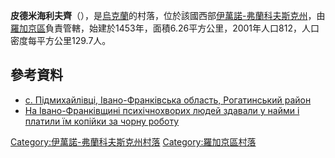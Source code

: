 {{coord|49|19|58|N|24|27|22|E|scale:30000|display=title}}

'''皮德米海利夫齊'''（{{lang-uk|Підмихайлівці}}），是[[烏克蘭|烏克蘭]]的村落，位於該國西部[[伊萬諾-弗蘭科夫斯克州|伊萬諾-弗蘭科夫斯克州]]，由[[羅加京區|羅加京區]]負責管轄，始建於1453年，面積6.26平方公里，2001年人口812，人口密度每平方公里129.7人。

==參考資料==
* [http://w1.c1.rada.gov.ua/pls/z7502/A005?rdat1=08.12.2011&rf7571=14038 с. Підмихайлівці, Івано-Франківська область, Рогатинський район]
* [http://tsn.ua/groshi/na-ivano-frankivschini-psihichnohvorih-lyudey-zdavali-u-naymi-i-platili-yim-kopiyki-za-chornu-robotu-312476.html На Івано-Франківщині психічнохворих людей здавали у найми і платили їм копійки за чорну роботу] {{Wayback|url=http://tsn.ua/groshi/na-ivano-frankivschini-psihichnohvorih-lyudey-zdavali-u-naymi-i-platili-yim-kopiyki-za-chornu-robotu-312476.html |date=20160304124328 }}

{{DEFAULTSORT:Підмихайлівці}}
[[Category:伊萬諾-弗蘭科夫斯克州村落|Category:伊萬諾-弗蘭科夫斯克州村落]]
[[Category:羅加京區村落|Category:羅加京區村落]]


{{IvanoFrankivsk-geo-stub}}